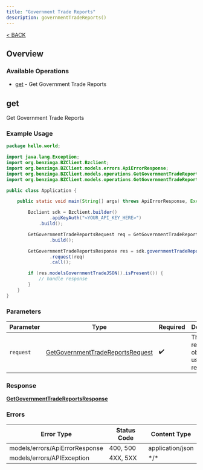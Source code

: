 ```yaml
---
title: "Government Trade Reports"
description: governmentTradeReports()
---
```

[< BACK](/sdks/languages/java#governmenttradereports)

## Overview

### Available Operations

* [get](#get) - Get Government Trade Reports

## get

Get Government Trade Reports

### Example Usage

```java
package hello.world;

import java.lang.Exception;
import org.benzinga.BZClient.Bzclient;
import org.benzinga.BZClient.models.errors.ApiErrorResponse;
import org.benzinga.BZClient.models.operations.GetGovernmentTradeReportsRequest;
import org.benzinga.BZClient.models.operations.GetGovernmentTradeReportsResponse;

public class Application {

    public static void main(String[] args) throws ApiErrorResponse, Exception {

        Bzclient sdk = Bzclient.builder()
                .apiKeyAuth("<YOUR_API_KEY_HERE>")
            .build();

        GetGovernmentTradeReportsRequest req = GetGovernmentTradeReportsRequest.builder()
                .build();

        GetGovernmentTradeReportsResponse res = sdk.governmentTradeReports().get()
                .request(req)
                .call();

        if (res.modelsGovernmentTradeJSON().isPresent()) {
            // handle response
        }
    }
}
```

### Parameters

| Parameter                                                                                       | Type                                                                                            | Required                                                                                        | Description                                                                                     |
| ----------------------------------------------------------------------------------------------- | ----------------------------------------------------------------------------------------------- | ----------------------------------------------------------------------------------------------- | ----------------------------------------------------------------------------------------------- |
| `request`                                                                                       | [GetGovernmentTradeReportsRequest](../../models/operations/GetGovernmentTradeReportsRequest.md) | :heavy_check_mark:                                                                              | The request object to use for the request.                                                      |

### Response

**[GetGovernmentTradeReportsResponse](../../models/operations/GetGovernmentTradeReportsResponse.md)**

### Errors

| Error Type                     | Status Code                    | Content Type                   |
| ------------------------------ | ------------------------------ | ------------------------------ |
| models/errors/ApiErrorResponse | 400, 500                       | application/json               |
| models/errors/APIException     | 4XX, 5XX                       | \*/\*                          |